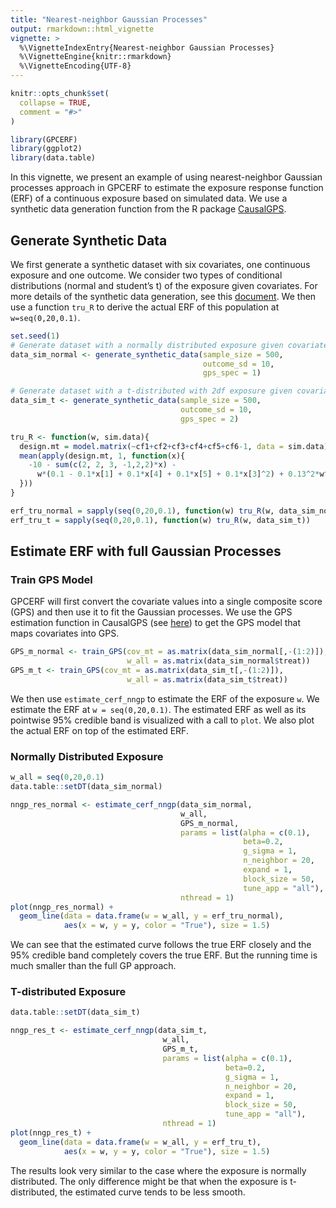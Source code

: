 ```yaml
---
title: "Nearest-neighbor Gaussian Processes"
output: rmarkdown::html_vignette
vignette: >
  %\VignetteIndexEntry{Nearest-neighbor Gaussian Processes}
  %\VignetteEngine{knitr::rmarkdown}
  %\VignetteEncoding{UTF-8}
---
```


```r
knitr::opts_chunk$set(
  collapse = TRUE,
  comment = "#>"
)
```

```r
library(GPCERF)
library(ggplot2)
library(data.table)
```
In this vignette, we present an example of using nearest-neighbor Gaussian processes approach in GPCERF to estimate the exposure response function (ERF) of a continuous exposure based on simulated data. We use a synthetic data generation function from the R package [CausalGPS](https://fasrc.github.io/CausalGPS/index.html).

## Generate Synthetic Data

We first generate a synthetic dataset with six covariates, one continuous exposure and one outcome. We consider two types of conditional distributions (normal and student's t) of the exposure given covariates. For more details of the synthetic data generation, see this [document](https://fasrc.github.io/CausalGPS/articles/Generating-Synthetic-Data.html). We then use a function `tru_R` to derive the actual ERF of this population at `w=seq(0,20,0.1)`.
```r
set.seed(1)
# Generate dataset with a normally distributed exposure given covariates
data_sim_normal <- generate_synthetic_data(sample_size = 500, 
                                           outcome_sd = 10, 
                                           gps_spec = 1)

# Generate dataset with a t-distributed with 2df exposure given covariates
data_sim_t <- generate_synthetic_data(sample_size = 500,
                                      outcome_sd = 10,
                                      gps_spec = 2)

tru_R <- function(w, sim.data){
  design.mt = model.matrix(~cf1+cf2+cf3+cf4+cf5+cf6-1, data = sim.data)
  mean(apply(design.mt, 1, function(x){
    -10 - sum(c(2, 2, 3, -1,2,2)*x) -
      w*(0.1 - 0.1*x[1] + 0.1*x[4] + 0.1*x[5] + 0.1*x[3]^2) + 0.13^2*w^3
  }))
}

erf_tru_normal = sapply(seq(0,20,0.1), function(w) tru_R(w, data_sim_normal))
erf_tru_t = sapply(seq(0,20,0.1), function(w) tru_R(w, data_sim_t))
```

## Estimate ERF with full Gaussian Processes

### Train GPS Model

GPCERF will first convert the covariate values into a single composite score (GPS) and then use it to fit the Gaussian processes. We use the GPS estimation function in CausalGPS (see [here](https://fasrc.github.io/CausalGPS/articles/Estimating-GPS.html)) to get the GPS model that maps covariates into GPS.

```r
GPS_m_normal <- train_GPS(cov_mt = as.matrix(data_sim_normal[,-(1:2)]),
                          w_all = as.matrix(data_sim_normal$treat))
GPS_m_t <- train_GPS(cov_mt = as.matrix(data_sim_t[,-(1:2)]),
                          w_all = as.matrix(data_sim_t$treat))
```

We then use `estimate_cerf_nngp` to estimate the ERF of the exposure `w`. We estimate the ERF at `w = seq(0,20,0.1)`. The estimated ERF as well as its pointwise 95\% credible band is visualized with a call to `plot`. We also plot the actual ERF on top of the estimated ERF.

### Normally Distributed Exposure

```r
w_all = seq(0,20,0.1)
data.table::setDT(data_sim_normal)

nngp_res_normal <- estimate_cerf_nngp(data_sim_normal,
                                      w_all,
                                      GPS_m_normal,
                                      params = list(alpha = c(0.1),
                                                    beta=0.2,
                                                    g_sigma = 1,
                                                    n_neighbor = 20,
                                                    expand = 1,
                                                    block_size = 50,
                                                    tune_app = "all"),
                                      nthread = 1)
plot(nngp_res_normal) + 
  geom_line(data = data.frame(w = w_all, y = erf_tru_normal), 
            aes(x = w, y = y, color = "True"), size = 1.5)
```

We can see that the estimated curve follows the true ERF closely and the 95\% credible band completely covers the true ERF. But the running time is much smaller than the full GP approach.

### T-distributed Exposure

```r
data.table::setDT(data_sim_t)

nngp_res_t <- estimate_cerf_nngp(data_sim_t,
                                  w_all,
                                  GPS_m_t,
                                  params = list(alpha = c(0.1),
                                                beta=0.2,
                                                g_sigma = 1,
                                                n_neighbor = 20,
                                                expand = 1,
                                                block_size = 50,
                                                tune_app = "all"),
                                  nthread = 1)
plot(nngp_res_t) + 
  geom_line(data = data.frame(w = w_all, y = erf_tru_t), 
            aes(x = w, y = y, color = "True"), size = 1.5)
```

The results look very similar to the case where the exposure is normally distributed. The only difference might be that when the exposure is t-distributed, the estimated curve tends to be less smooth.
